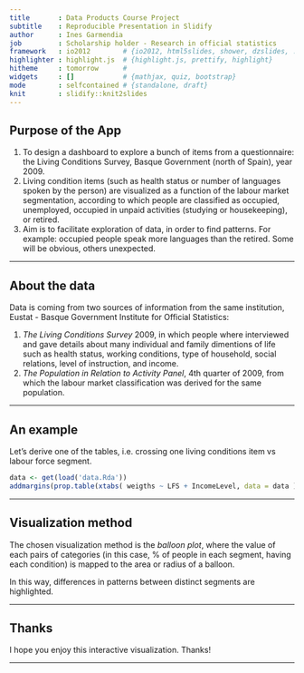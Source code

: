 ```yaml
---
title       : Data Products Course Project
subtitle    : Reproducible Presentation in Slidify
author      : Ines Garmendia
job         : Scholarship holder - Research in official statistics
framework   : io2012        # {io2012, html5slides, shower, dzslides, ...}
highlighter : highlight.js  # {highlight.js, prettify, highlight}
hitheme     : tomorrow      # 
widgets     : []            # {mathjax, quiz, bootstrap}
mode        : selfcontained # {standalone, draft}
knit        : slidify::knit2slides
---
```


## Purpose of the App

1. To design a dashboard to explore a bunch of items from a questionnaire: the Living Conditions Survey, Basque Government (north of Spain), year 2009.
2. Living condition items (such as health status or number of languages spoken by the person) are visualized as a function of the labour market segmentation, according to which people are classified as occupied, unemployed, occupied in unpaid activities (studying or housekeeping), or retired.
3. Aim is to facilitate exploration of data, in order to find patterns. For example: occupied people speak more languages than the retired. Some  will be obvious, others unexpected.

---

## About the data

Data is coming from two sources of information from the same institution, Eustat - Basque Government Institute for Official Statistics:

1. *The Living Conditions Survey* 2009, in which people where interviewed and gave details about many individual and family dimentions of life  such as health status, working conditions, type of household, social relations, level of instruction, and income.
2. *The Population in Relation to Activity Panel*, 4th quarter of 2009, from which the labour market classification was derived for the same population.

---

## An example
Let's derive one of the tables, i.e. crossing one living conditions item vs labour force segment.

```r
data <- get(load('data.Rda'))
addmargins(prop.table(xtabs( weigths ~ LFS + IncomeLevel, data = data ),1)*100)
```


---

## Visualization method
The chosen visualization method is the *balloon plot*, where the value of each pairs of categories (in this case, % of people in each segment, having each condition) is mapped to the area or radius of a balloon. 

In this way, differences in patterns between distinct segments are highlighted.

---


## Thanks

I hope you enjoy this interactive visualization.
Thanks!

---



